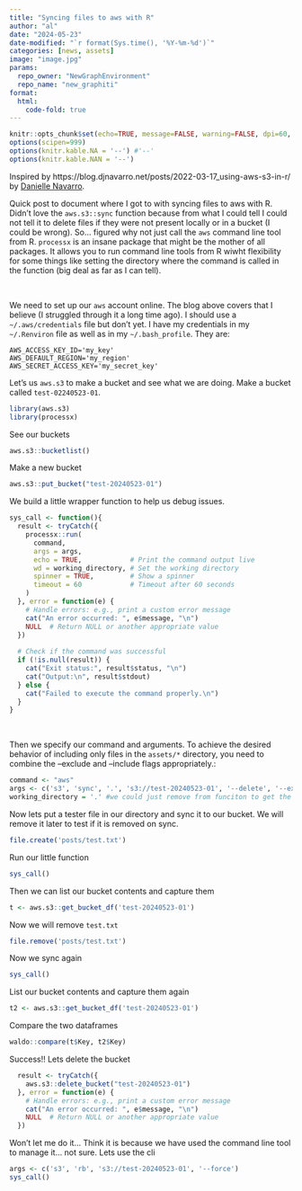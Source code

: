 ```yaml
---
title: "Syncing files to aws with R"
author: "al"
date: "2024-05-23"
date-modified: "`r format(Sys.time(), '%Y-%m-%d')`"
categories: [news, assets]
image: "image.jpg"
params:
  repo_owner: "NewGraphEnvironment"
  repo_name: "new_graphiti"
format: 
  html:
    code-fold: true
---
```



```r
knitr::opts_chunk$set(echo=TRUE, message=FALSE, warning=FALSE, dpi=60, out.width = "100%")
options(scipen=999)
options(knitr.kable.NA = '--') #'--'
options(knitr.kable.NAN = '--')
```

Inspired by https://blog.djnavarro.net/posts/2022-03-17_using-aws-s3-in-r/ by [Danielle Navarro](https://github.com/djnavarro).


Quick post to document where I got to with syncing files to aws with R. Didn't love the `aws.s3::sync` function because
from what I could tell I could not tell it to delete files if they were not present locally or in a bucket (I could be wrong). 
So... figured why not just call the `aws` command line tool from R. `processx` is an insane package that might be the mother of all
packages. It allows you to run command line tools from R wiwht flexibility for some things like setting the  directory 
where the command is called in the function (big deal as far as I can tell). 

<br>

We need to set up our `aws` account online. The blog above covers that I believe (I struggled through it a long time ago). I should use a `~/.aws/credentials` file but don't yet.  I have my credentials in my `~/.Renviron` file as well as in my `~/.bash_profile`. They are:

    AWS_ACCESS_KEY_ID='my_key'
    AWS_DEFAULT_REGION='my_region'
    AWS_SECRET_ACCESS_KEY='my_secret_key'



Let's us `aws.s3` to make a bucket and see what we are doing. Make a bucket called `test-02240523-01`.

```r
library(aws.s3)
library(processx)


```

See our buckets

```r
aws.s3::bucketlist()
```

Make a new bucket

```r
aws.s3::put_bucket("test-20240523-01")
```


We build a little wrapper function to help us debug issues.


```r
sys_call <- function(){
  result <- tryCatch({
    processx::run(
      command,
      args = args,
      echo = TRUE,            # Print the command output live
      wd = working_directory, # Set the working directory
      spinner = TRUE,         # Show a spinner
      timeout = 60            # Timeout after 60 seconds
    )
  }, error = function(e) {
    # Handle errors: e.g., print a custom error message
    cat("An error occurred: ", e$message, "\n")
    NULL  # Return NULL or another appropriate value
  })
  
  # Check if the command was successful
  if (!is.null(result)) {
    cat("Exit status:", result$status, "\n")
    cat("Output:\n", result$stdout)
  } else {
    cat("Failed to execute the command properly.\n")
  }
}

```

<br>

Then we specify our command and arguments. To achieve the desired behavior of including only files in the `assets/*` directory, you need to combine the --exclude and --include flags appropriately.:


```r
command <- "aws"
args <- c('s3', 'sync', '.', 's3://test-20240523-01', '--delete', '--exclude', '*', '--include', 'posts/*')
working_directory = '.' #we could just remove from funciton to get the current wd but its nice to have so we leave
```

Now lets put a tester file in our directory and sync it to our bucket. We will remove it later to test if it is removed on sync.

```r
file.create('posts/test.txt')
```



Run our little function

```r
sys_call()
```

Then we can list our bucket contents and capture them

```r
t <- aws.s3::get_bucket_df('test-20240523-01') 
```

Now we will remove `test.txt`

```r
file.remove('posts/test.txt')
```

Now we sync again 

```r
sys_call()
```

List our bucket contents and capture them again

```r
t2 <- aws.s3::get_bucket_df('test-20240523-01') 
```
Compare the two dataframes

```r
waldo::compare(t$Key, t2$Key)
```

Success!! Lets delete the bucket

```r
  result <- tryCatch({
    aws.s3::delete_bucket("test-20240523-01")
  }, error = function(e) {
    # Handle errors: e.g., print a custom error message
    cat("An error occurred: ", e$message, "\n")
    NULL  # Return NULL or another appropriate value
  })

```

Won't let me do it... Think it is because we have used the command line tool to manage it... not sure.  Lets use the cli

```r
args <- c('s3', 'rb', 's3://test-20240523-01', '--force')
sys_call()
```

